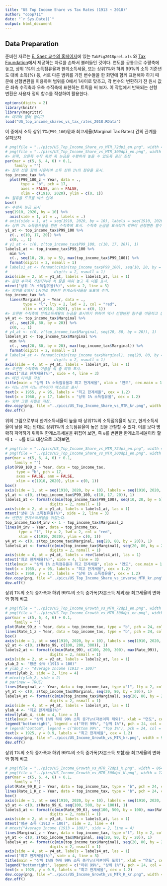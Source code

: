 ```yaml
---
title: "US Top Income Share vs Tax Rates (1913 ~ 2018)"
author: "coop711"
date: "`r Sys.Date()`"
output: html_document
---
```


## Data Preparation

준비한 자료는  [E. Saez 교수의 홈페이지](http://elsa.berkeley.edu/~saez/)에 있는 `TabFig2018prel.xls` 와 [Tax Foundation](http://taxfoundation.org/)에서 제공하는 자료를 손봐서 불러들인 것이다. 
연도를 공통으로 수평축에 놓고, 상위 1%의 소득점유율과 한계소득세율, 또는 상위1%와 하위 99%의 소득 기준년도 대비 소득(%) 등, 서로 다른 범위를 가진 변수들을 한 화면에 함께 표현해야 하기 때문에 선형변환을 이용하여 범위를 0에서 1사이로 맞추고, 각 변수의 변환하기 전 원시 값은 좌측 수직축과 우측 수직축에 표현하는 트릭을 써 보자. 이 작업에서 반복되는 선형 변환은 사용자 정의 함수를 작성하여 활용한다.

```r
options(digits = 2)
library(knitr)
library(magrittr)
#> 데이터 불러 들이기
load("US_top_income_shares_vs_tax_rates_2018.RData")
```

이 중에서 소득 상위 1%(`P99_100`)몫과 최고세율(Marginal Tax Rates) 간의 관계를 살펴보자

```r
# png(file = "../pics/US_Top_Income_Share_vs_MTR_72dpi_en.png", width = 864, height = 486)
# png(file = "../pics/US_Top_Income_Share_vs_MTR_300dpi_en.png", width = 1280, height = 720)
#> 왼쪽, 오른쪽 수직 축의 축 눈금을 수평하게 놓을 수 있도록 공간 조정
par(mar = c(5, 6, 4, 6) + 0.1,
    family = "")
#> 점과 선을 함께 사용하여 소득 상위 1%의 점유율 표시.
top_income_tax %>%
  plot(P99_100_z ~ Year, data = ., 
       type = "b", pch = 17, 
       axes = FALSE, ann = FALSE, 
       xlim = c(1910, 2020), ylim = c(0, 1))
#> 점유율 도표를 박스 안에
box()
#> 수평축 눈금 표시
seq(1910, 2020, by = 10) %>% 
  axis(side = 1, at = ., labels = .)
# axis(side = 1, at = seq(1910, 2020, by = 10), labels = seq(1910, 2020, by = 10))
#> 상위 1% 소득점유율을 왼편 수직축에 표시. 수직축 눈금을 표시하기 위하여 선형변환 함수를 이용하되, 실제 표시되는 눈금은 상위 1% 소득점유율의 실제 값이 표시될 수 있도록 최소값과 최대값을 범위로 하고 중간에는 10%, 17%, 20%만 나오도록 함. 
y1_at <- top_income_tax$P99_100 %>%
  z(., c(10, 17, 20)) %>%
  c(0, ., 1)
# y1_at <- c(0, z(top_income_tax$P99_100, c(10, 17, 20)), 1)
labels1_at <- top_income_tax$P99_100 %>%
  min %>%
  c(., seq(10, 20, by = 5), max(top_income_tax$P99_100)) %>%
  format(digits = 2, nsmall = 1)
# labels1_at <- format(c(min(top_income_tax$P99_100), seq(10, 20, by = 5), max(top_income_tax$P99_100)),
#                     digits = 2, nsmall = 1)
axis(side = 2, at = y1_at, labels = labels1_at, las = 1)
#> 왼편 수직축 가장자리에 석 줄을 띠워 놓고 축 이름 표시.
mtext("상위 1% 소득점유율(%)", side = 2, line = 3)
#> 범위를 0에서 1사이로 변환한 한계소득세율을 도표에 추가.
top_income_tax %>%
  lines(Marginal_z ~ Year, data = ., 
        type = "l", lty = 2, lwd = 2, col = "red", 
        xlim = c(1910, 2020), ylim = c(0, 1))
#> 오른편 수직축에 한계소득세율의 눈금을 표시하기 위하여 역시 선형변환 함수를 이용하고 실제 표시하는 눈금은 한계소득세율의 실제값 사용.
y4_at <- top_income_tax$Marginal %>%
  z(., seq(20, 80, by = 20)) %>%
  c(0, ., 1)
# y4_at <- c(0, z(top_income_tax$Marginal, seq(20, 80, by = 20)), 1)
labels4_at <- top_income_tax$Marginal %>%
  min %>%
  c(., seq(20, 80, by = 20), max(top_income_tax$Marginal)) %>%
  format(digits = 2, nsmall = 1)
# labels4_at <- format(c(min(top_income_tax$Marginal), seq(20, 80, by = 20), max(top_income_tax$Marginal)),
#                     digits = 2, nsmall = 1)
axis(side = 4, at = y4_at, labels = labels4_at, las = 1)
#> 오른편 수직축의 이름을 석 줄 띄워 표시.
mtext("최고 한계세율(%)", side = 4, line = 3)
#> 메인 타이틀 작성
title(main = "상위 1% 소득점유율과 최고 한계세율", xlab = "연도", cex.main = 1.8)
#> 어느 선이 어느 변수인지 텍스트로 표시
text(x = 1955, y = 95, labels = "최고 한계세율", cex = 1.2)
text(x = 1960, y = 17, labels = "상위 1% 소득점유율", cex = 1.2)
#> 외부 그림 파일로 저장.
dev.copy(png, file ="../pics/US_Top_Income_Share_vs_MTR_kr.png", width = 960, height = 540)
dev.off()
``` 

위의 그림으로부터 한계소득세율이 높을 때 상위1%의 소득점유율이 낮고, 한계소득세율이 낮을 때는 반대로 상위1%의 소득점유율이 높은 것을 관찰할 수 있다. 이를 보다 명확히 파악하기 위하여 한계소득세율을 뒤집어 보면, 즉 `u`를 변환한 한계소득세율이라 할 때  `1 - u`를 비교 대상으로 그려보면, 

```r
# png(file = "../pics/US_Top_Income_Share_vs_MTR_72dpi_en.png", width = 864, height = 486)
# png(file = "../pics/US_Top_Income_Share_vs_MTR_300dpi_en.png", width = 1280, height = 720)
par(mar = c(5, 6, 4, 6) + 0.1,
    family = "")
plot(P99_100_z ~ Year, data = top_income_tax, 
     type = "b", pch = 17, 
     axes = FALSE, ann = FALSE, 
     xlim = c(1910, 2020), ylim = c(0, 1))
box()
axis(side = 1, at = seq(1910, 2020, by = 10), labels = seq(1910, 2020, by = 10))
y1_at <- c(0, z(top_income_tax$P99_100, c(10, 17, 20)), 1)
labels1_at <- format(c(min(top_income_tax$P99_100), seq(10, 20, by = 5), max(top_income_tax$P99_100)),
                    digits = 2, nsmall = 1)
axis(side = 2, at = y1_at, labels = labels1_at, las = 1)
mtext("상위 1% 소득점유율(%)", side = 2, line = 3)
#> 변환된 한계소득세율을 뒤집는다.
top_income_tax$M_inv <- 1 - top_income_tax$Marginal_z
lines(M_inv ~ Year, data = top_income_tax, 
      type = "l", lty = 2, lwd = 2, col = "red", 
      xlim = c(1910, 2020), ylim = c(0, 1))
y4_at <- c(0, z(top_income_tax$Marginal, seq(20, 80, by = 20)), 1)
labels4_at <- format(c(min(top_income_tax$Marginal), seq(20, 80, by = 20), max(top_income_tax$Marginal)),
                    digits = 2, nsmall = 1)
axis(side = 4, at = y4_at, labels = rev(labels4_at), las = 1)
mtext("최고 한계세율(%)", side = 4, line = 3)
title(main = "상위 1% 소득점유율과 최고 한계세율", xlab = "연도", cex.main = 1.8)
text(x = 1955, y = 95, labels = "최고 한계세율", cex = 1.2)
text(x = 1960, y = 17, labels = "상위 1% 소득점유율", cex = 1.2)
dev.copy(png, file ="../pics/US_Top_Income_Share_vs_inverse_MTR_kr.png", width = 960, height = 540)
dev.off()
``` 

상위 1%의 소득 증가폭과 하위 99%의 소득 증가폭(자본소득 제외)을 최고세율의 변화와 함께 비교

```r
# png(file = "../pics/US_Top_Income_Growth_vs_MTR_72dpi_en.png", width = 864, height = 486)
# png(file = "../pics/US_Top_Income_Growth_vs_MTR_300dpi_en.png", width = 1280, height = 720)
par(mar = c(5, 6, 4, 6) + 0.1,
    family = "")
plot(Rate_99_z ~ Year, data = top_income_tax, type = "b", pch = 24, col = "black", bg = "black", axes = FALSE, ann = FALSE, xlim = c(1910, 2020), ylim = c(0, 1))
lines(Rate_1_z ~ Year, data = top_income_tax, type = "b", pch = 24, col = "black", bg = "white")
box()
axis(side = 1, at = seq(1910, 2020, by = 10), labels = seq(1910, 2020, by = 10))
y2_at <- c(0, z(Rate_99, c(100, 200, 300)), 1)
labels2_at <- format(c(min(Rate_99), c(100, 200, 300), max(Rate_99)),
                    digits = 2, nsmall = 1)
axis(side = 2, at = y2_at, labels = labels2_at, las = 1)
ylab_2 <- "평균 소득 (1913 = 100)"
# ylab_2 <- "Average Income (1913 = 100)"
mtext(ylab_2, side = 2, line = 4)
# mtext(ylab_2, side = 2)
# par(new = TRUE)
lines(Marginal_z ~ Year, data = top_income_tax, type ="l", lty = 2, col = "red", lwd = 2, xlim = c(1910, 2020), ylim = c(0, 1))
y4_at <- c(0, z(top_income_tax$Marginal, seq(20, 80, by = 20)), 1)
labels4_at <- format(c(min(top_income_tax$Marginal), seq(20, 80, by = 20), max(top_income_tax$Marginal)),
                    digits = 2, nsmall = 1)
axis(side = 4, at = y4_at, labels = labels4_at, las = 1)
ylab_4 <- "최고 한계세율(%)"
mtext(ylab_4, side = 4, line = 3)
title(main = "상위 1%와 하위 99% 소득 증가\n(자본이득 제외)", xlab = "연도", cex.main = 1.5)
legend("bottomright", legend = c("하위 99%", "상위 1%"), pch = 24, col = "black", pt.bg = c("black", "white"), inset = 0.05)
# legend("bottom", legend = c("Bottom 99%", "Top 1%"), pch = 24, col = "black", pt.bg = c("black", "white"))
text(x = 1925, y = 0.9, labels = "최고 한계세율", cex = 1.2)
dev.copy(png, file ="../pics/US_Income_Growth_vs_MTR_kr.png", width = 960, height = 540)
dev.off()
```

상위 1%의 소득 증가폭과 하위 99%의 소득 증가폭(자본소득 포함)을 최고세율의 변화와 함께 비교

```r
# png(file = "../pics/US_Income_Growth_vs_MTR_72dpi_K.png", width = 864, height = 486)
# png(file = "../pics/US_Income_Growth_vs_MTR_300dpi_K.png", width = 1280, height = 720)
par(mar = c(5, 6, 4, 6) + 0.1,
    family = "")
plot(Rate_99_K_z ~ Year, data = top_income_tax, type = "b", pch = 24, col = "black", bg = "black", axes = FALSE, ann = FALSE, xlim = c(1910, 2020), ylim = c(0, 1))
lines(Rate_1_K_z ~ Year, data = top_income_tax, type = "b", pch = 24, col = "black", bg = "white")
box()
axis(side = 1, at = seq(1910, 2020, by = 10), labels = seq(1910, 2020, by = 10))
y3_at <- c(0, z(Rate_99_K, seq(100, 500, by = 100)), 1)
labels3_at <- format(c(min(Rate_99_K), seq(100, 500, by = 100), max(Rate_99_K)),
                    digits = 2, nsmall = 1)
axis(side = 2, at = y3_at, labels = labels3_at, las = 1)
mtext("평균 소득 (1913 = 100)", side = 2, line = 4)
# mtext("Average Income (1913 = 100)", side = 2, line = 4)
lines(Marginal_z ~ Year, data = top_income_tax, type ="l", lty = 2, col = "red", lwd = 2, xlim = c(1910, 2020), ylim = c(0, 1))
y4_at <- c(0, z(top_income_tax$Marginal, seq(20, 80, by = 20)), 1)
labels4_at <- format(c(min(top_income_tax$Marginal), seq(20, 80, by = 20), max(top_income_tax$Marginal)),
                    digits = 2, nsmall = 1)
axis(side = 4, at = y4_at, labels = labels4_at, las = 1)
mtext("최고 한계세율(%)", side = 4, line = 3)
title(main = "상위 1%와 하위 99% 소득 증가\n(자본이득 포함)", xlab = "연도", cex.main = 1.5)
legend("bottomright", legend = c("하위 99%", "상위 1%"), pch = 24, col = "black", pt.bg = c("black", "white"), inset = 0.05)
text(x = 1925, y = 0.9, labels = "최고 한계세율", cex = 1.2)
dev.copy(png, file ="../pics/US_Income_Growth_vs_MTR_K_kr.png", width = 960, height = 540)
dev.off()
```

<!--## 뒷 정리

```r
save.image(file = "US_top_income_shares_vs_tax_rates_2018_v2.RData")
```
-->

